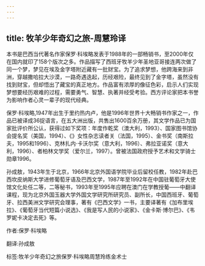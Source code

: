 ```yaml
---
---
---
```

title: 牧羊少年奇幻之旅-周慧玲译
---



本书是巴西当代著名作家保罗·科埃略发表于1988年的一部畅销书，至2000年仅在国内就印了158个版次之多。作品描写了西班牙牧羊少年圣地亚哥接连两次做了同一个梦，梦见在埃及金字塔附近藏有一批财宝。为了追求梦想，他跨海来到非洲，穿越撒哈拉大沙漠，一路奇遇迭起，历经艰险，最终见到了金字塔，虽然没有找到财宝，但却悟出了藏宝的真正地方。作品富有浓厚的像征色彩，启示人们实现梦想要经历艰难的过程，需要勇气、智慧、执著并经受考验。西方评论家把本书誉为影响作者心灵一辈子的现代经典。

保罗·科埃略,1947年出生于里约热内卢，他是1996年世界十大畅销书作家之一，作品已被译成36捉语言，在五大洲出版，共售出1600百余万册，其文学作品已为国家批评价所公认，获得过如下奖项：年度作乾奖（澳大利，1993）、国家图书馆协会提名奖（美国，1994）、《》女性杂志读者关（法国，1995）、金书奖（南斯拉夫，1995和1996）、克林扎内·卡沃尔奖（意大利，1996）、弗拉亚诺奖（意大利，1996）、者柏林文学奖（爱尔兰，1997）。曾被法国政府授予艺术和文学骑士勋章1996。

孙成敖，1943年生于北京，1966年北京外国语学院毕业后留校任教，1982年赴巴西坎皮纳斯大学进修葡萄牙语及巴西文学，1987年至1992年在中国驻葡萄牙大使馆文化处任二等，二等秘书，1993年至1995年应聘在澳门在学教授葡——中翻译课程，现为北京外国玉器大学外国文学研究所研究员、副所长，中国西班牙、葡萄牙、拉西美洲文学研究会理事，著有《巴西文学》一书，主要译著有《加布里埃拉》、《葡萄牙当代短篇小说选》、《我是写人民的小说家》、《金卡斯·博尔巴》、《韦罗妮卡决定去死》等。

作者:保罗·科埃略

翻译:孙成敖

标签:牧羊少年奇幻之旅保罗·科埃略周慧玲练金术士